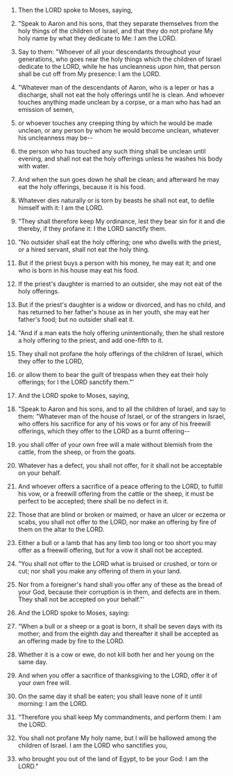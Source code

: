 
1. Then the LORD spoke to Moses, saying,

2. "Speak to Aaron and his sons, that they separate themselves from the holy things of the children of Israel, and that they do not profane My holy name by what they dedicate to Me: I am the LORD.

3. Say to them: "Whoever of all your descendants throughout your generations, who goes near the holy things which the children of Israel dedicate to the LORD, while he has uncleanness upon him, that person shall be cut off from My presence: I am the LORD.

4. "Whatever man of the descendants of Aaron, who is a leper or has a discharge, shall not eat the holy offerings until he is clean. And whoever touches anything made unclean by a corpse, or a man who has had an emission of semen,

5. or whoever touches any creeping thing by which he would be made unclean, or any person by whom he would become unclean, whatever his uncleanness may be--

6. the person who has touched any such thing shall be unclean until evening, and shall not eat the holy offerings unless he washes his body with water.

7. And when the sun goes down he shall be clean; and afterward he may eat the holy offerings, because it is his food.

8. Whatever dies naturally or is torn by beasts he shall not eat, to defile himself with it: I am the LORD.

9. "They shall therefore keep My ordinance, lest they bear sin for it and die thereby, if they profane it: I the LORD sanctify them.

10. "No outsider shall eat the holy offering; one who dwells with the priest, or a hired servant, shall not eat the holy thing.

11. But if the priest buys a person with his money, he may eat it; and one who is born in his house may eat his food.

12. If the priest's daughter is married to an outsider, she may not eat of the holy offerings.

13. But if the priest's daughter is a widow or divorced, and has no child, and has returned to her father's house as in her youth, she may eat her father's food; but no outsider shall eat it.

14. "And if a man eats the holy offering unintentionally, then he shall restore a holy offering to the priest, and add one-fifth to it.

15. They shall not profane the holy offerings of the children of Israel, which they offer to the LORD,

16. or allow them to bear the guilt of trespass when they eat their holy offerings; for I the LORD sanctify them."'

17. And the LORD spoke to Moses, saying,

18. "Speak to Aaron and his sons, and to all the children of Israel, and say to them: "Whatever man of the house of Israel, or of the strangers in Israel, who offers his sacrifice for any of his vows or for any of his freewill offerings, which they offer to the LORD as a burnt offering--

19. you shall offer of your own free will a male without blemish from the cattle, from the sheep, or from the goats.

20. Whatever has a defect, you shall not offer, for it shall not be acceptable on your behalf.

21. And whoever offers a sacrifice of a peace offering to the LORD, to fulfill his vow, or a freewill offering from the cattle or the sheep, it must be perfect to be accepted; there shall be no defect in it.

22. Those that are blind or broken or maimed, or have an ulcer or eczema or scabs, you shall not offer to the LORD, nor make an offering by fire of them on the altar to the LORD.

23. Either a bull or a lamb that has any limb too long or too short you may offer as a freewill offering, but for a vow it shall not be accepted.

24. "You shall not offer to the LORD what is bruised or crushed, or torn or cut; nor shall you make any offering of them in your land.

25. Nor from a foreigner's hand shall you offer any of these as the bread of your God, because their corruption is in them, and defects are in them. They shall not be accepted on your behalf."'

26. And the LORD spoke to Moses, saying:

27. "When a bull or a sheep or a goat is born, it shall be seven days with its mother; and from the eighth day and thereafter it shall be accepted as an offering made by fire to the LORD.

28. Whether it is a cow or ewe, do not kill both her and her young on the same day.

29. And when you offer a sacrifice of thanksgiving to the LORD, offer it of your own free will.

30. On the same day it shall be eaten; you shall leave none of it until morning: I am the LORD.

31. "Therefore you shall keep My commandments, and perform them: I am the LORD.

32. You shall not profane My holy name, but I will be hallowed among the children of Israel. I am the LORD who sanctifies you,

33. who brought you out of the land of Egypt, to be your God: I am the LORD."


